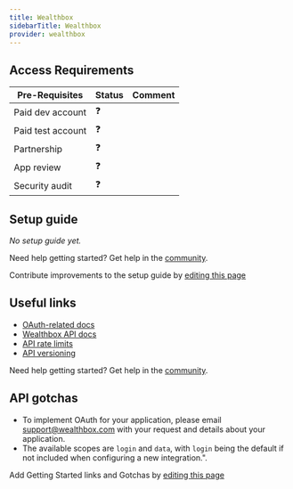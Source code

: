 ```yaml
---
title: Wealthbox
sidebarTitle: Wealthbox
provider: wealthbox
---
```



<Overview />
<PreBuiltTooling provider={providers[pageMetadata.provider]} />
<PreBuiltUseCases />

## Access Requirements
| Pre-Requisites | Status | Comment|
| - | - | - |
| Paid dev account | ❓ |  |
| Paid test account | ❓ |  |
| Partnership | ❓ | |
| App review | ❓ |  |
| Security audit | ❓ | |


## Setup guide

_No setup guide yet._

<Tip>Need help getting started? Get help in the [community](https://nango.dev/slack).</Tip>

<Note>Contribute improvements to the setup guide by [editing this page](https://github.com/nangohq/nango/tree/master/docs-v2/integrations/all/insightly.mdx)</Note>


## Useful links

-   [OAuth-related docs](https://dev.wealthbox.com/#topics-authentication)
-   [Wealthbox API docs](https://dev.wealthbox.com)
-   [API rate limits](https://dev.wealthbox.com/#topics-throttling)
-   [API versioning](https://dev.wealthbox.com/#topics-versioning)

<Tip>Need help getting started? Get help in the [community](https://nango.dev/slack).</Tip>

## API gotchas
-   To implement OAuth for your application, please email [support@wealthbox.com](mailto:support@wealthbox.com) with your request and details about your application.
-   The available scopes are `login` and `data`, with `login` being the default if not included when configuring a new integration.".

<Note>Add Getting Started links and Gotchas by [editing this page](https://github.com/nangohq/nango/tree/master/docs-v2/integrations/all/wealthbox.mdx)</Note>
